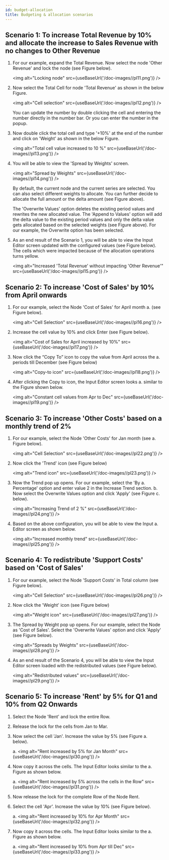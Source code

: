 ```yaml
---
id: budget-allocation
title: Budgeting & allocation scenarios
---
```


## Scenario 1: To increase Total Revenue by 10% and allocate the increase to Sales Revenue with no changes to Other Revenue

1.  For our example, expand the Total Revenue. Now select the node
    'Other Revenue' and lock the node (see Figure below).

    <img alt="Locking node" src={useBaseUrl('/doc-images//pl11.png')} />

2.  Now select the Total Cell for node 'Total Revenue' as shown in the
    below Figure.

    <img alt="Cell selection" src={useBaseUrl('/doc-images//pl12.png')} />

    You can update the number by double clicking the cell and entering the
    number directly in the number bar. Or you can enter the number in the
    popup.
    
3.  Now double click the total cell and type '+10%' at the end of the
    number and click on 'Weight' as shown in the below Figure.

    <img alt="Total cell value increased to 10 %" src={useBaseUrl('/doc-images//pl13.png')} />

4.  You will be able to view the 'Spread by Weights' screen.

    <img alt="Spread by Weights" src={useBaseUrl('/doc-images//pl14.png')} />

    By default, the current node and the current series are selected. You
    can also select different weights to allocate. You can further decide to
    allocate the full amount or the delta amount (see Figure above).
    
    The 'Overwrite Values' option deletes the existing period values and
    rewrites the new allocated value. The 'Append to Values' option will add
    the delta value to the existing period values and only the delta value
    gets allocated based on the selected weights (see Figure above). For our
    example, the Overwrite option has been selected.

5.  As an end result of the Scenario 1, you will be able to view the
    Input Editor screen updated with the configured values (see Figure
    below). The cells which were impacted because of the allocation
    operations turns yellow.

    <img alt="Increased 'Total Revenue' without impacting 'Other
    Revenue'" src={useBaseUrl('/doc-images//pl15.png')} />

## Scenario 2: To increase 'Cost of Sales' by 10% from April onwards

1.  For our example, select the Node 'Cost of Sales' for April month
    a. (see Figure below).

     <img alt="Cell Selection" src={useBaseUrl('/doc-images//pl16.png')} />

2.  Increase the cell value by 10% and click Enter (see Figure below).

    <img alt="Cost of Sales for April increased by 10%" src={useBaseUrl('/doc-images//pl17.png')} />

3.  Now click the “Copy To” icon to copy the value from April across the
    a. periods till December (see Figure below)

    <img alt="Copy-to icon" src={useBaseUrl('/doc-images//pl18.png')} />

4.  After clicking the Copy to icon, the Input Editor screen looks
    a. similar to the Figure shown below.

    <img alt="Constant cell values from Apr to Dec" src={useBaseUrl('/doc-images//pl19.png')} />

## Scenario 3: To increase 'Other Costs' based on a monthly trend of 2%

1.  For our example, select the Node 'Other Costs' for Jan month (see
    a. Figure below).

    <img alt="Cell Selection" src={useBaseUrl('/doc-images//pl22.png')} />

2.  Now click the 'Trend' icon (see Figure below)

    <img alt="Trend icon" src={useBaseUrl('/doc-images//pl23.png')} />

3.  Now the Trend pop up opens. For our example, select the 'By
    a. Percentage' option and enter value 2 in the Increase Trend section.
    b. Now select the Overwrite Values option and click 'Apply' (see Figure
    c. below).

    <img alt="Increasing Trend of 2 %" src={useBaseUrl('/doc-images//pl24.png')} />

4.  Based on the above configuration, you will be able to view the Input
    a. Editor screen as shown below.

    <img alt="Increased monthly trend" src={useBaseUrl('/doc-images//pl25.png')} />

## Scenario 4: To redistribute 'Support Costs' based on 'Cost of Sales'

1.  For our example, select the Node 'Support Costs' in Total column
    (see Figure below).

    <img alt="Cell Selection" src={useBaseUrl('/doc-images//pl26.png')} />

2.  Now click the 'Weight' icon (see Figure below)

    <img alt="Weight icon" src={useBaseUrl('/doc-images//pl27.png')} />

3.  The Spread by Weight pop up opens. For our example, select the Node
    as 'Cost of Sales'. Select the 'Overwrite Values' option and click
    'Apply' (see Figure below).

    <img alt="Spreads by Weights" src={useBaseUrl('/doc-images//pl28.png')} />

4.  As an end result of the Scenario 4, you will be able to view the
    Input Editor screen loaded with the redistributed values (see Figure
    below).

    <img alt="Redistributed values" src={useBaseUrl('/doc-images//pl29.png')} />

## Scenario 5: To increase 'Rent' by 5% for Q1 and 10% from Q2 Onwards

1.  Select the Node 'Rent' and lock the entire Row.
2.  Release the lock for the cells from Jan to Mar.
3.  Now select the cell 'Jan'. Increase the value by 5% (see Figure
    a. below).

    a. <img alt="Rent increased by 5% for Jan Month" src={useBaseUrl('/doc-images//pl30.png')} />

4.  Now copy it across the cells. The Input Editor looks similar to the
    a. Figure as shown below.

    a. <img alt="Rent increased by 5% across the cells in the Row" src={useBaseUrl('/doc-images//pl31.png')} />

5.  Now release the lock for the complete Row of the Node Rent.
6.  Select the cell 'Apr'. Increase the value by 10% (see Figure below).

    a. <img alt="Rent increased by 10% for Apr Month" src={useBaseUrl('/doc-images//pl32.png')} />

7.  Now copy it across the cells. The Input Editor looks similar to the
    a. Figure as shown below.

    a. <img alt="Rent increased by 10% from Apr till Dec" src={useBaseUrl('/doc-images//pl33.png')} />
